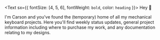 <Text sx={{ fontSize: [4, 5, 6], fontWeight: `bold`, color: `heading` }}>
  Hey 👋
</Text>

I'm Carson and you've found the (temporary) home of all my mechanical keyboard projects. Here you'll find weekly status updates, general project information including where to purchase my work, and any documentation relating to my designs.
